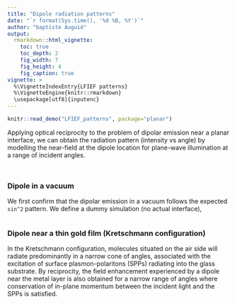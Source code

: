 ```yaml
---
title: "Dipole radiation patterns"
date: "`r format(Sys.time(), '%d %B, %Y')`"
author: "baptiste Auguié"
output:
  rmarkdown::html_vignette:
    toc: true
    toc_depth: 2
    fig_width: 7
    fig_height: 4
    fig_caption: true
vignette: >
  %\VignetteIndexEntry{LFIEF patterns}
  %\VignetteEngine{knitr::rmarkdown}
  \usepackage[utf8]{inputenc}
---
```


```r
knitr::read_demo("LFIEF_patterns", package="planar")
```
Applying optical reciprocity to the problem of dipolar emission near a planar interface, we can obtain the radiation pattern (intensity vs angle) by modelling the near-field at the dipole location for plane-wave illumination at a range of incident angles.

```r
```

```r
```

### Dipole in a vacuum

We first confirm that the dipolar emission in a vacuum follows the expected `sin^2` pattern. We define a dummy simulation (no actual interface),

```r
```

### Dipole near a thin gold film (Kretschmann configuration)

In the Kretschmann configuration, molecules situated on the air side will radiate predominantly in a narrow cone of angles, associated with the excitation of surface plasmon-polaritons (SPPs) radiating into the glass substrate. By reciprocity, the field enhancement experienced by a dipole near the metal layer is also obtained for a narrow range of angles where conservation of in-plane momentum between the incident light and the SPPs is satisfied.

```r
```



